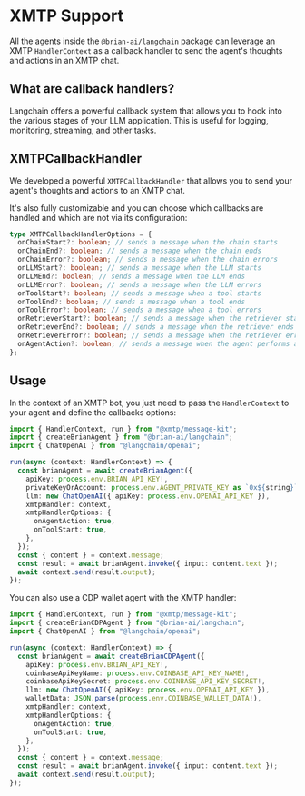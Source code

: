 # XMTP Support

All the agents inside the `@brian-ai/langchain` package can leverage an XMTP `HandlerContext` as a callback handler to send the agent's thoughts and actions in an XMTP chat.

## What are callback handlers?

Langchain offers a powerful callback system that allows you to hook into the various stages of your LLM application.
This is useful for logging, monitoring, streaming, and other tasks.

## XMTPCallbackHandler

We developed a powerful `XMTPCallbackHandler` that allows you to send your agent's thoughts and actions to an XMTP chat.

It's also fully customizable and you can choose which callbacks are handled and which are not via its configuration:

```typescript
type XMTPCallbackHandlerOptions = {
  onChainStart?: boolean; // sends a message when the chain starts
  onChainEnd?: boolean; // sends a message when the chain ends
  onChainError?: boolean; // sends a message when the chain errors
  onLLMStart?: boolean; // sends a message when the LLM starts
  onLLMEnd?: boolean; // sends a message when the LLM ends
  onLLMError?: boolean; // sends a message when the LLM errors
  onToolStart?: boolean; // sends a message when a tool starts
  onToolEnd?: boolean; // sends a message when a tool ends
  onToolError?: boolean; // sends a message when a tool errors
  onRetrieverStart?: boolean; // sends a message when the retriever starts
  onRetrieverEnd?: boolean; // sends a message when the retriever ends
  onRetrieverError?: boolean; // sends a message when the retriever errors
  onAgentAction?: boolean; // sends a message when the agent performs an action
};
```

## Usage

In the context of an XMTP bot, you just need to pass the `HandlerContext` to your agent and define the callbacks options:

```typescript
import { HandlerContext, run } from "@xmtp/message-kit";
import { createBrianAgent } from "@brian-ai/langchain";
import { ChatOpenAI } from "@langchain/openai";

run(async (context: HandlerContext) => {
  const brianAgent = await createBrianAgent({
    apiKey: process.env.BRIAN_API_KEY!,
    privateKeyOrAccount: process.env.AGENT_PRIVATE_KEY as `0x${string}`,
    llm: new ChatOpenAI({ apiKey: process.env.OPENAI_API_KEY }),
    xmtpHandler: context,
    xmtpHandlerOptions: {
      onAgentAction: true,
      onToolStart: true,
    },
  });
  const { content } = context.message;
  const result = await brianAgent.invoke({ input: content.text });
  await context.send(result.output);
});
```

You can also use a CDP wallet agent with the XMTP handler:

```typescript
import { HandlerContext, run } from "@xmtp/message-kit";
import { createBrianCDPAgent } from "@brian-ai/langchain";
import { ChatOpenAI } from "@langchain/openai";

run(async (context: HandlerContext) => {
  const brianAgent = await createBrianCDPAgent({
    apiKey: process.env.BRIAN_API_KEY!,
    coinbaseApiKeyName: process.env.COINBASE_API_KEY_NAME!,
    coinbaseApiKeySecret: process.env.COINBASE_API_KEY_SECRET!,
    llm: new ChatOpenAI({ apiKey: process.env.OPENAI_API_KEY }),
    walletData: JSON.parse(process.env.COINBASE_WALLET_DATA!),
    xmtpHandler: context,
    xmtpHandlerOptions: {
      onAgentAction: true,
      onToolStart: true,
    },
  });
  const { content } = context.message;
  const result = await brianAgent.invoke({ input: content.text });
  await context.send(result.output);
});
```
